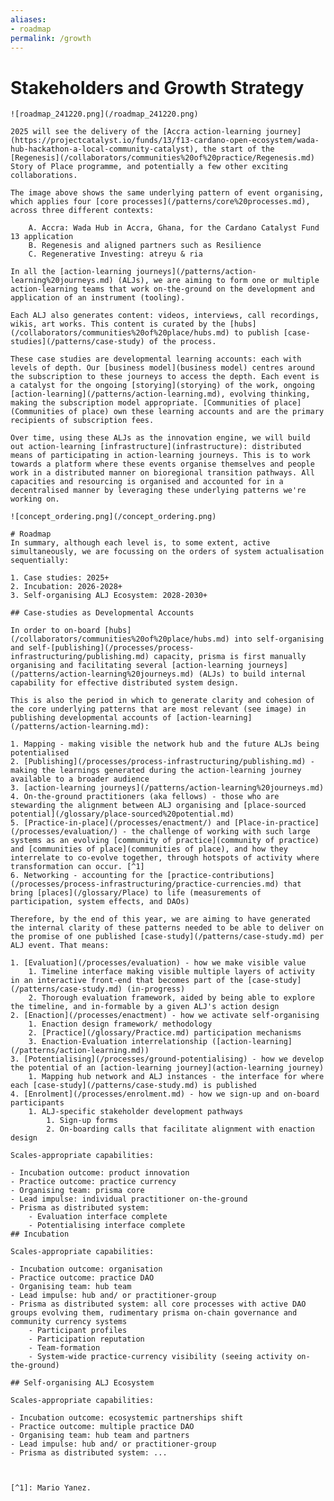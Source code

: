 ```yaml
---
aliases: 
- roadmap
permalink: /growth
---
```



# Stakeholders and Growth Strategy

<PageGate requiredPassword="r0admap_secret">

	![roadmap_241220.png](/roadmap_241220.png)

	2025 will see the delivery of the [Accra action-learning journey](https://projectcatalyst.io/funds/13/f13-cardano-open-ecosystem/wada-hub-hackathon-a-local-community-catalyst), the start of the [Regenesis](/collaborators/communities%20of%20practice/Regenesis.md) Story of Place programme, and potentially a few other exciting collaborations. 

	The image above shows the same underlying pattern of event organising, which applies four [core processes](/patterns/core%20processes.md), across three different contexts:

		A. Accra: Wada Hub in Accra, Ghana, for the Cardano Catalyst Fund 13 application
		B. Regenesis and aligned partners such as Resilience
		C. Regenerative Investing: atreyu & ria

	In all the [action-learning journeys](/patterns/action-learning%20journeys.md) (ALJs), we are aiming to form one or multiple action-learning teams that work on-the-ground on the development and application of an instrument (tooling). 

	Each ALJ also generates content: videos, interviews, call recordings, wikis, art works. This content is curated by the [hubs](/collaborators/communities%20of%20place/hubs.md) to publish [case-studies](/patterns/case-study) of the process. 

	These case studies are developmental learning accounts: each with levels of depth. Our [business model](business model) centres around the subscription to these journeys to access the depth. Each event is a catalyst for the ongoing [storying](storying) of the work, ongoing [action-learning](/patterns/action-learning.md), evolving thinking, making the subscription model appropriate. [Communities of place](Communities of place) own these learning accounts and are the primary recipients of subscription fees. 

	Over time, using these ALJs as the innovation engine, we will build out action-learning [infrastructure](infrastructure): distributed means of participating in action-learning journeys. This is to work towards a platform where these events organise themselves and people work in a distributed manner on bioregional transition pathways. All capacities and resourcing is organised and accounted for in a decentralised manner by leveraging these underlying patterns we're working on.

	![concept_ordering.png](/concept_ordering.png)

	# Roadmap
	In summary, although each level is, to some extent, active simultaneously, we are focussing on the orders of system actualisation sequentially:

	1. Case studies: 2025+
	2. Incubation: 2026-2028+
	3. Self-organising ALJ Ecosystem: 2028-2030+

	## Case-studies as Developmental Accounts

	In order to on-board [hubs](/collaborators/communities%20of%20place/hubs.md) into self-organising and self-[publishing](/processes/process-infrastructuring/publishing.md) capacity, prisma is first manually organising and facilitating several [action-learning journeys](/patterns/action-learning%20journeys.md) (ALJs) to build internal capability for effective distributed system design. 

	This is also the period in which to generate clarity and cohesion of the core underlying patterns that are most relevant (see image) in publishing developmental accounts of [action-learning](/patterns/action-learning.md):

	1. Mapping - making visible the network hub and the future ALJs being potentialised
	2. [Publishing](/processes/process-infrastructuring/publishing.md) - making the learnings generated during the action-learning journey available to a broader audience
	3. [action-learning journeys](/patterns/action-learning%20journeys.md)
	4. On-the-ground practitioners (aka fellows) - those who are stewarding the alignment between ALJ organising and [place-sourced potential](/glossary/place-sourced%20potential.md)
	5. [Practice-in-place](/processes/enactment/) and [Place-in-practice](/processes/evaluation/) - the challenge of working with such large systems as an evolving [community of practice](community of practice) and [communities of place](communities of place), and how they interrelate to co-evolve together, through hotspots of activity where transformation can occur. [^1]
	6. Networking - accounting for the [practice-contributions](/processes/process-infrastructuring/practice-currencies.md) that bring [places](/glossary/Place) to life (measurements of participation, system effects, and DAOs)

	Therefore, by the end of this year, we are aiming to have generated the internal clarity of these patterns needed to be able to deliver on the promise of one published [case-study](/patterns/case-study.md) per ALJ event. That means:

	1. [Evaluation](/processes/evaluation) - how we make visible value
		1. Timeline interface making visible multiple layers of activity in an interactive front-end that becomes part of the [case-study](/patterns/case-study.md) (in-progress)
		2. Thorough evaluation framework, aided by being able to explore the timeline, and in-formable by a given ALJ's action design
	2. [Enaction](/processes/enactment) - how we activate self-organising
		1. Enaction design framework/ methodology
		2. [Practice](/glossary/Practice.md) participation mechanisms
		3. Enaction-Evaluation interrelationship ([action-learning](/patterns/action-learning.md))
	3. [Potentialising](/processes/ground-potentialising) - how we develop the potential of an [action-learning journey](action-learning journey)
		1. Mapping hub network and ALJ instances - the interface for where each [case-study](/patterns/case-study.md) is published
	4. [Enrolment](/processes/enrolment.md) - how we sign-up and on-board participants
		1. ALJ-specific stakeholder development pathways
			1. Sign-up forms
			2. On-boarding calls that facilitate alignment with enaction design

	Scales-appropriate capabilities: 

	- Incubation outcome: product innovation
	- Practice outcome: practice currency
	- Organising team: prisma core
	- Lead impulse: individual practitioner on-the-ground
	- Prisma as distributed system: 
		- Evaluation interface complete
		- Potentialising interface complete
	## Incubation

	Scales-appropriate capabilities: 

	- Incubation outcome: organisation
	- Practice outcome: practice DAO
	- Organising team: hub team
	- Lead impulse: hub and/ or practitioner-group
	- Prisma as distributed system: all core processes with active DAO groups evolving them, rudimentary prisma on-chain governance and community currency systems
		- Participant profiles
		- Participation reputation
		- Team-formation
		- System-wide practice-currency visibility (seeing activity on-the-ground)

	## Self-organising ALJ Ecosystem

	Scales-appropriate capabilities: 

	- Incubation outcome: ecosystemic partnerships shift
	- Practice outcome: multiple practice DAO
	- Organising team: hub team and partners
	- Lead impulse: hub and/ or practitioner-group
	- Prisma as distributed system: ...



	[^1]: Mario Yanez.


</PageGate>